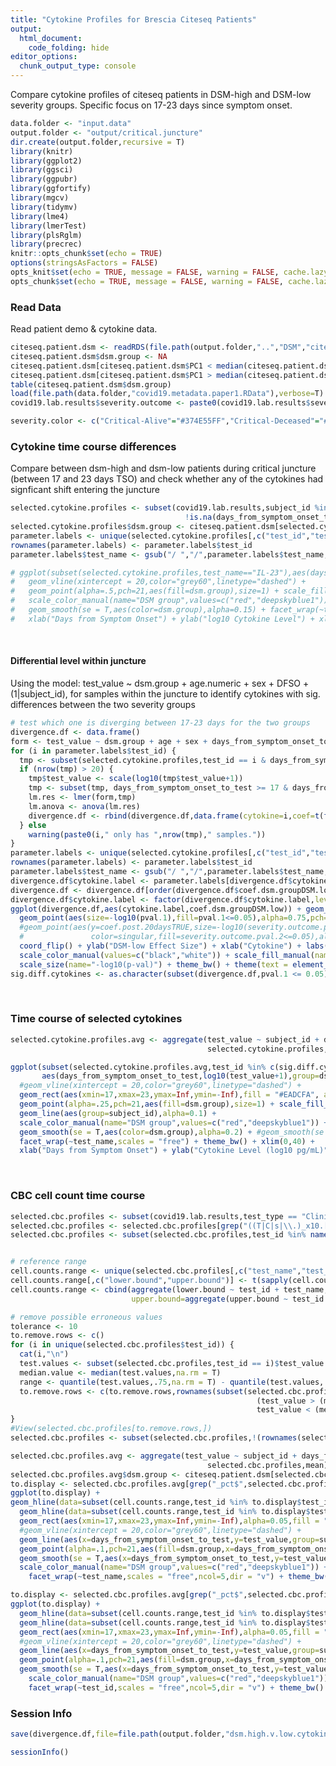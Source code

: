 ---
title: "Cytokine Profiles for Brescia Citeseq Patients"
output: 
  html_document:
    code_folding: hide
editor_options: 
  chunk_output_type: console
---

Compare cytokine profiles of citeseq patients in DSM-high and DSM-low severity groups. Specific focus on 17-23 days since symptom onset.
```{r setup, include=FALSE}
data.folder <- "input.data"
output.folder <- "output/critical.juncture"
dir.create(output.folder,recursive = T)
library(knitr)
library(ggplot2)
library(ggsci)
library(ggpubr)
library(ggfortify)
library(mgcv)
library(tidymv)
library(lme4)
library(lmerTest)
library(plsRglm)
library(precrec)
knitr::opts_chunk$set(echo = TRUE)
options(stringsAsFactors = FALSE)
opts_knit$set(echo = TRUE, message = FALSE, warning = FALSE, cache.lazy = FALSE)
opts_chunk$set(echo = TRUE, message = FALSE, warning = FALSE, cache.lazy = FALSE)

```

### Read Data
Read patient demo & cytokine data. 
```{r read.data}
citeseq.patient.dsm <- readRDS(file.path(output.folder,"..","DSM","citeseq.patient.end.points.RDS"))
citeseq.patient.dsm$dsm.group <- NA
citeseq.patient.dsm[citeseq.patient.dsm$PC1 < median(citeseq.patient.dsm$PC1),"dsm.group"] <- "DSM-low"
citeseq.patient.dsm[citeseq.patient.dsm$PC1 > median(citeseq.patient.dsm$PC1),"dsm.group"] <- "DSM-high"
table(citeseq.patient.dsm$dsm.group)
load(file.path(data.folder,"covid19.metadata.paper1.RData"),verbose=T)
covid19.lab.results$severity.outcome <- paste0(covid19.lab.results$severity,"-",covid19.lab.results$outcome)

severity.color <- c("Critical-Alive"="#374E55FF","Critical-Deceased"="#DF8F44FF","Moderate-Alive"="#00A1D5FF" ,"Severe-Alive"="#B24745FF","HC" = "#79AF97FF")
```


### Cytokine time course differences
Compare between dsm-high and dsm-low patients during critical juncture (between 17 and 23 days TSO) and check whether
any of the cytokines had signficant shift entering the juncture
```{r profile.pre}
selected.cytokine.profiles <- subset(covid19.lab.results,subject_id %in% citeseq.patient.dsm$subject_id & test_type == "ELISA" & 
                                       !is.na(days_from_symptom_onset_to_test))
selected.cytokine.profiles$dsm.group <- citeseq.patient.dsm[selected.cytokine.profiles$subject_id,"dsm.group"]
parameter.labels <- unique(selected.cytokine.profiles[,c("test_id","test_name")])
rownames(parameter.labels) <- parameter.labels$test_id
parameter.labels$test_name <- gsub("/ ","/",parameter.labels$test_name,fixed = T)

# ggplot(subset(selected.cytokine.profiles,test_name=="IL-23"),aes(days_from_symptom_onset_to_test,log10(test_value+1),group=dsm.group)) +
#   geom_vline(xintercept = 20,color="grey60",linetype="dashed") +
#   geom_point(alpha=.5,pch=21,aes(fill=dsm.group),size=1) + scale_fill_manual(name="DSM",values=c("red","deepskyblue1")) +
#   scale_color_manual(name="DSM group",values=c("red","deepskyblue1")) +
#   geom_smooth(se = T,aes(color=dsm.group),alpha=0.15) + facet_wrap(~test_name,scales = "free") + theme_bw() + #xlim(0,60) +
#   xlab("Days from Symptom Onset") + ylab("log10 Cytokine Level") + xlim(0,25)
```
<br/>


#### Differential level within juncture
Using the model: test_value ~ dsm.group + age.numeric + sex + DFSO + (1|subject_id), for samples within the juncture to identify cytokines
with sig. differences between the two severity groups
```{r profile.2,out.width=800,fig.height=10,fig.cap="Figure 2 Coefficient and significance of the severity term in mixed-effect models comparing 63 serum protein levels DSM-low (n=15) relative to DSM-low (n=15) patients around critical juncture (17-23 days TSO; only patients with samples around this period are included in this analysis). Significance is determined by ANOVA unadjusted p ≤ 0.05."}
# test which one is diverging between 17-23 days for the two groups
divergence.df <- data.frame()
form <- test_value ~ dsm.group + age + sex + days_from_symptom_onset_to_test + (1|subject_id)
for (i in parameter.labels$test_id) {
  tmp <- subset(selected.cytokine.profiles,test_id == i & days_from_symptom_onset_to_test >= 7 & days_from_symptom_onset_to_test <= 30)
  if (nrow(tmp) > 20) {
    tmp$test_value <- scale(log10(tmp$test_value+1))
    tmp <- subset(tmp, days_from_symptom_onset_to_test >= 17 & days_from_symptom_onset_to_test <= 23)
    lm.res <- lmer(form,tmp)
    lm.anova <- anova(lm.res)
    divergence.df <- rbind(divergence.df,data.frame(cytokine=i,coef=t(fixef(lm.res)),pval = t(lm.anova$`Pr(>F)`),singular=isSingular(lm.res)))
  } else
    warning(paste0(i," only has ",nrow(tmp)," samples."))
}
parameter.labels <- unique(selected.cytokine.profiles[,c("test_id","test_name")])
rownames(parameter.labels) <- parameter.labels$test_id
parameter.labels$test_name <- gsub("/ ","/",parameter.labels$test_name,fixed = T)
divergence.df$cytokine.label <- parameter.labels[divergence.df$cytokine,"test_name"]
divergence.df <- divergence.df[order(divergence.df$coef.dsm.groupDSM.low),]
divergence.df$cytokine.label <- factor(divergence.df$cytokine.label,levels=divergence.df$cytokine.label)
ggplot(divergence.df,aes(cytokine.label,coef.dsm.groupDSM.low)) + geom_hline(yintercept = 0,linetype="dashed") +
  geom_point(aes(size=-log10(pval.1),fill=pval.1<=0.05),alpha=0.75,pch=21) + 
  #geom_point(aes(y=coef.post.20daysTRUE,size=-log10(severity.outcome.pval.2),
  #               color=singular,fill=severity.outcome.pval.2<=0.05),alpha=0.75,pch=22) + 
  coord_flip() + ylab("DSM-low Effect Size") + xlab("Cytokine") + labs(title = "DSM-low vs. DSM-high",subtitle = "Cytokine differences between 17 and 23 days TSO") +
  scale_color_manual(values=c("black","white")) + scale_fill_manual(name="Sig. P-Value",values=c("grey90","lightblue")) +
  scale_size(name="-log10(p-val)") + theme_bw() + theme(text = element_text(size=8))
sig.diff.cytokines <- as.character(subset(divergence.df,pval.1 <= 0.05)$cytokine)

```
<br/>

### Time course of selected cytokines
```{r time.course,out.width=900,fig.height=5,fig.cap="Figure 3 Time course of selected circulating protein levels of by disease severity. Proteins that either show significant differences (p ≤ 0.05) between the two severity groups or their expression patterns change (p ≤ 0.05) around the critical juncture are shown. Longitudinal samples from the same individual are connected by gray lines. Trajectories were fitted to the two DSM patient groups separately and are shown with the shaded areas representing standard error."}
selected.cytokine.profiles.avg <- aggregate(test_value ~ subject_id + days_from_symptom_onset_to_test + test_name + test_id + dsm.group,
                                            selected.cytokine.profiles,mean)

ggplot(subset(selected.cytokine.profiles.avg,test_id %in% c(sig.diff.cytokines)),
       aes(days_from_symptom_onset_to_test,log10(test_value+1),group=dsm.group)) +
  #geom_vline(xintercept = 20,color="grey60",linetype="dashed") +
  geom_rect(aes(xmin=17,xmax=23,ymax=Inf,ymin=-Inf),fill = "#EADCFA", alpha = 0.05) +
  geom_point(alpha=.25,pch=21,aes(fill=dsm.group),size=1) + scale_fill_manual(name="DSM group",values=c("red","deepskyblue1")) +
  geom_line(aes(group=subject_id),alpha=0.1) +
  scale_color_manual(name="DSM group",values=c("red","deepskyblue1")) +
  geom_smooth(se = T,aes(color=dsm.group),alpha=0.2) + #geom_smooth(se = T,aes(fill=dsm.group),alpha=0.1) + 
  facet_wrap(~test_name,scales = "free") + theme_bw() + xlim(0,40) +
  xlab("Days from Symptom Onset") + ylab("Cytokine Level (log10 pg/mL)") 
```
<br/>

### CBC cell count time course
```{r cell.count}
selected.cbc.profiles <- subset(covid19.lab.results,test_type == "Clinical" & subject_id %in% citeseq.patient.dsm$subject_id)
selected.cbc.profiles <- selected.cbc.profiles[grep("((T|C|s|\\.)_x10.[36].uL$)|[sCT]_pct$",selected.cbc.profiles$test_id),]
selected.cbc.profiles <- subset(selected.cbc.profiles,test_id %in% names(which(table(selected.cbc.profiles$test_id) > 100)))


# reference range
cell.counts.range <- unique(selected.cbc.profiles[,c("test_name","test_id","normal_range")])
cell.counts.range[,c("lower.bound","upper.bound")] <- t(sapply(cell.counts.range$normal_range,function(x){as.numeric(unlist(strsplit(x,"-")))}))
cell.counts.range <- cbind(aggregate(lower.bound ~ test_id + test_name,cell.counts.range,min),
                           upper.bound=aggregate(upper.bound ~ test_id + test_name,cell.counts.range,max)[,"upper.bound"])

# remove possible erroneous values
tolerance <- 10
to.remove.rows <- c()
for (i in unique(selected.cbc.profiles$test_id)) {
  cat(i,"\n")
  test.values <- subset(selected.cbc.profiles,test_id == i)$test_value
  median.value <- median(test.values,na.rm = T)
  range <- quantile(test.values,.75,na.rm = T) - quantile(test.values,.25,na.rm = T)
  to.remove.rows <- c(to.remove.rows,rownames(subset(selected.cbc.profiles,test_id == i & 
                                                       (test_value > (median.value + tolerance*range) | 
                                                       test_value < (median.value - tolerance*range)))))
}
#View(selected.cbc.profiles[to.remove.rows,])
selected.cbc.profiles <- subset(selected.cbc.profiles,!(rownames(selected.cbc.profiles) %in% to.remove.rows))

selected.cbc.profiles.avg <- aggregate(test_value ~ subject_id + days_from_symptom_onset_to_test + test_name + test_id + severity.outcome,
                                            selected.cbc.profiles,mean)
selected.cbc.profiles.avg$dsm.group <- citeseq.patient.dsm[selected.cbc.profiles.avg$subject_id,"dsm.group"]
to.display <- selected.cbc.profiles.avg[grep("_pct$",selected.cbc.profiles.avg$test_id),]
ggplot(to.display) + 
geom_hline(data=subset(cell.counts.range,test_id %in% to.display$test_id),aes(yintercept=lower.bound),alpha=1,color="darkseagreen3",linetype="dashed") +   
  geom_hline(data=subset(cell.counts.range,test_id %in% to.display$test_id),aes(yintercept=upper.bound),alpha=1,color="darkseagreen3",linetype="dashed") +
  geom_rect(aes(xmin=17,xmax=23,ymax=Inf,ymin=-Inf),alpha=0.05,fill = "#EADCFA") +
  #geom_vline(xintercept = 20,color="grey60",linetype="dashed") +
  geom_line(aes(x=days_from_symptom_onset_to_test,y=test_value,group=subject_id),alpha=0.1) + 
  geom_point(alpha=.1,pch=21,aes(fill=dsm.group,x=days_from_symptom_onset_to_test,y=test_value)) +
  geom_smooth(se = T,aes(x=days_from_symptom_onset_to_test,y=test_value,group=dsm.group,color=dsm.group),alpha=0.3) + xlim(0,40) +
  scale_color_manual(name="DSM group",values=c("red","deepskyblue1")) + scale_fill_manual(name="DSM group",values=c("red","deepskyblue1")) +
    facet_wrap(~test_name,scales = "free",ncol=5,dir = "v") + theme_bw() + ylab("Cell Counts (% of Parent Pop.)") + xlab("Days from Symptom Onset")

to.display <- selected.cbc.profiles.avg[grep("_pct$",selected.cbc.profiles.avg$test_id,invert = T),]
ggplot(to.display) + 
  geom_hline(data=subset(cell.counts.range,test_id %in% to.display$test_id),aes(yintercept=lower.bound),alpha=1,color="darkseagreen3",linetype="dashed") +   
  geom_hline(data=subset(cell.counts.range,test_id %in% to.display$test_id),aes(yintercept=upper.bound),alpha=1,color="darkseagreen3",linetype="dashed") +
  geom_rect(aes(xmin=17,xmax=23,ymax=Inf,ymin=-Inf),alpha=0.05,fill = "#EADCFA") +
  #geom_vline(xintercept = 20,color="grey60",linetype="dashed") +
  geom_line(aes(x=days_from_symptom_onset_to_test,y=test_value,group=subject_id),alpha=0.1) + 
  geom_point(alpha=.1,pch=21,aes(fill=dsm.group,x=days_from_symptom_onset_to_test,y=test_value)) +
  geom_smooth(se = T,aes(x=days_from_symptom_onset_to_test,y=test_value,group=dsm.group,color=dsm.group),alpha=0.3) + xlim(0,40) +
    scale_color_manual(name="DSM group",values=c("red","deepskyblue1")) + scale_fill_manual(name="DSM group",values=c("red","deepskyblue1")) +
    facet_wrap(~test_id,scales = "free",ncol=5,dir = "v") + theme_bw() + ylab("Cell Counts") + xlab("Days from Symptom Onset")
```


### Session Info
```{r save}
save(divergence.df,file=file.path(output.folder,"dsm.high.v.low.cytokine.test.results.RData"))

sessionInfo()
```
